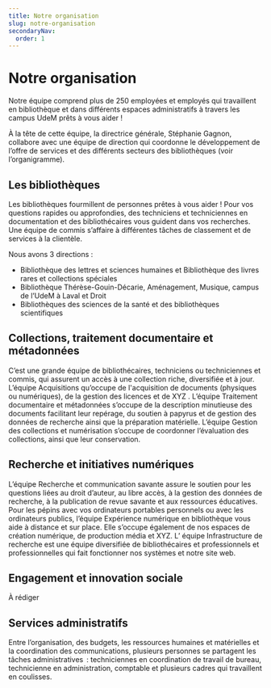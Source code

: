 ```yaml
---
title: Notre organisation
slug: notre-organisation
secondaryNav:
  order: 1
---
```


# Notre organisation

Notre équipe comprend plus de 250 employées et employés qui travaillent en bibliothèque et dans différents espaces administratifs à travers les campus UdeM prêts à vous aider !

À la tête de cette équipe, la directrice générale, Stéphanie Gagnon, collabore avec une équipe de direction qui coordonne le développement de l’offre de services et des différents secteurs des bibliothèques (voir l’organigramme). 

## Les bibliothèques

Les bibliothèques fourmillent de personnes prêtes à vous aider ! Pour vos questions rapides ou approfondies, des techniciens et techniciennes en documentation et des bibliothécaires vous guident dans vos recherches. Une équipe de commis s’affaire à différentes tâches de classement et de services à la clientèle.

Nous avons 3 directions : 

- Bibliothèque des lettres et sciences humaines et Bibliothèque des livres rares et collections spéciales
- Bibliothèque Thérèse-Gouin-Décarie, Aménagement, Musique, campus de l’UdeM à Laval et Droit
- Bibliothèques des sciences de la santé et des bibliothèques scientifiques

## Collections, traitement documentaire et métadonnées

C’est une grande équipe de bibliothécaires, techniciens ou techniciennes et commis, qui assurent un accès à une collection riche, diversifiée et à jour. L’équipe Acquisitions qu’occupe de l'acquisition de documents (physiques ou numériques), de la gestion des licences et de XYZ . L’équipe Traitement documentaire et métadonnées s’occupe de la description minutieuse des documents facilitant leur repérage, du soutien à papyrus et de gestion des données de recherche ainsi que la préparation matérielle. L’équipe Gestion des collections et numérisation s’occupe de coordonner l’évaluation des collections, ainsi que leur conservation.

## Recherche et initiatives numériques

L’équipe Recherche et communication savante assure le soutien pour les questions liées au droit d’auteur, au libre accès, à la gestion des données de recherche, à la publication de revue savante et aux ressources éducatives.  
Pour les pépins avec vos ordinateurs portables personnels ou avec les ordinateurs publics, l’équipe Expérience numérique en bibliothèque vous aide à distance et sur place. Elle s’occupe également de nos espaces de création numérique, de production média et XYZ.
L’ équipe Infrastructure de recherche est une équipe diversifiée de bibliothécaires et professionnels et professionnelles qui fait fonctionner nos systèmes et notre site web.  

## Engagement et innovation sociale

À rédiger

## Services administratifs

Entre l’organisation, des budgets, les ressources humaines et matérielles et la coordination des communications, plusieurs personnes se partagent les tâches administratives  : techniciennes en coordination de travail de bureau, technicienne en administration, comptable et plusieurs cadres qui travaillent en coulisses.  

